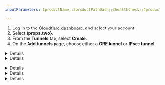 ```yaml
---
inputParameters: 1productName;;2productPathDash;;3healthCheck;;4productPathProbe;;5antiReplayPagePath;;6BiVsUniHealthCheck;;7tunnelHealthDash

---
```



<Render file="icmp-mfirewall" product="magic-transit" />

<Tabs> <TabItem label="Dashboard">

1. Log in to the [Cloudflare dashboard](https://dash.cloudflare.com/login), and select your account.
2. Select **{props.two}**.
3. From the **Tunnels** tab, select **Create**.
4. On the **Add tunnels** page, choose either a **GRE tunnel** or **IPsec tunnel**.


<Details header="GRE tunnel">

5. In **Name**, give your tunnel a descriptive name. This name must be unique, must not contain spaces or special characters, and must be 15 or fewer characters. Hover the mouse over `i` in the dashboard for more information.
6. Give your tunnel a description in **Description**. You do not have character restrictions here.
7. In **Interface address**, enter the internal IP address for your tunnel along with the interface’s prefix length (either `/31` or `/30`). This is used to route traffic through the tunnel on the Cloudflare side. We recommend using an RFC1918 address scheme with a `/31` netmask, as it provides the most efficient use of IP address space.
8. In **Customer GRE endpoint**, enter your router’s public IP address. This value is not needed if you intend to use a physical or virtual connection like Cloudflare Network Interconnect because Cloudflare will provide it.
9. In **Cloudflare GRE endpoint**, enter the anycast address you received from your account team.
10. Leave the default values for **TTL** and **MTU**.
11. *(Optional)* **Tunnel health checks** are enabled by default. If you disable Tunnel health checks, your tunnels will appear 100% down in your <a href={props.seven}>tunnel health dashboard</a> even when working. Cloudflare will keep sending traffic through the tunnel, without the means to detect if the tunnel goes down. You will have to set up your own system to detect down tunnels, as Cloudflare will not be able to warn you about down tunnels. Refer to <a href={props.four}>Tunnel health checks</a> for more information.
12. *(Optional)* If you keep **Tunnel health checks** enabled, choose the <a href={props.three}>**Health check rate**</a> for your tunnel. Available options are *Low*, *Medium*, and *High*.
13. The **Health check type** defaults to *Reply* and to creating an ICMP reply. If your firewall drops this type of packet for assuming it is a type of attack, change this option to *Request* which will create an ICMP request. Refer to <a href={props.four}>Tunnel health checks</a> for more information.
14. The **Health check direction** defaults to **{props.six}** for {props.one}. Refer to [Bidirectional vs unidirectional health checks](#bidirectional-vs-unidirectional-health-checks) for more details.
15. *(Optional)* **Health check target** is the customer end of the tunnel. This field is only visible when the **Health check direction** is set to *Unidirectional*.
16. *(Optional)* We recommend you test your tunnel before officially adding it. To test the tunnel, select **Test tunnels**.
17. To add multiple tunnels, select **Add GRE tunnel** for each new tunnel.
18. After adding your tunnel information, select **Add tunnels** to save your changes.


</Details>


<Details header="IPsec tunnel">

5. In **Name**, give your tunnel a descriptive name. This name must be unique, must not contain spaces or special characters, and must be 15 or fewer characters. Hover the mouse over `i` in the dashboard for more information.
6. Give your tunnel a description in **Description**. You do not have character restrictions here.
7. In **Interface address**, enter the internal IP address for your tunnel along with the interface’s prefix length (either `/31` or `/30`). This is used to route traffic through the tunnel on the Cloudflare side. We recommend using an RFC1918 address scheme with a `/31` netmask, as it provides the most efficient use of IP address space.
8. In **Customer endpoint**, enter your router’s public IP address. This value is only required if your router is using an IKE ID of type `ID_IPV4_ADDR`.
9. In **Cloudflare endpoint**, enter the anycast address you received from your account team.
10. *(Optional)* **Tunnel health checks** are enabled by default. If you disable Tunnel health checks,, your tunnels will appear 100% down in your <a href={props.seven}>tunnel health dashboard</a> even when working. Cloudflare will keep sending traffic through the tunnel, without the means to detect if the tunnel goes down. You will have to set up your own system to detect down tunnels, as Cloudflare will not be able to warn you about down tunnels. Refer to <a href={props.four}>Tunnel health checks</a> for more information.
11. *(Optional)* If you keep **Tunnel health checks** enabled, choose the <a href={props.three}>**Health check rate**</a> for your tunnel. Available options are *Low*, *Medium* and *High*.
12. *(Optional)* The **Health check type** defaults to *Reply* and to creating an ICMP reply. If your firewall drops this type of packet for assuming it is a type of attack, change this option to *Request* which will create an ICMP request. Refer to <a href={props.four}>Tunnel health checks</a> for more information.
13. *(Optional)* The **Health check direction** defaults to **{props.six}** for {props.one}. Refer to [Bidirectional vs unidirectional health checks](#bidirectional-vs-unidirectional-health-checks) for more details.
14. *(Optional)* **Health check target** is the customer end of the tunnel. This field is only visible when the **Health check direction** is set to *Unidirectional*.

:::note
IPsec tunnels will not function without a pre-shared key (PSK).
:::

14. If you do not have a pre-shared key yet:
    1. Select **Add pre-shared key later**.
    2. *(Optional)* We recommend you test your tunnel configuration before officially adding it. To test the tunnel, select **Test tunnels**.
    3. Select **Add tunnels**.
    4. The Cloudflare dashboard will load the list of tunnels you have configured. The IPsec tunnel you have just created will be listed with a warning in the form of a triangle to let you know it is not yet functional. Select **Edit**.
    5. Choose **Generate a new pre-shared key** > **Update and generate a pre-shared key**. Save the key to a safe place, and select **Done**.

15. If you already have a pre-shared key:
    1. Select **Use my own pre-shared key**.
    2. Paste your key in **Your pre-shared key**.
    3. *(Optional)* We recommend you test your tunnel before officially adding it. To test the tunnel, select **Test tunnels**.
    4. Select **Add tunnels**.

16. (Optional) Enable **Replay protection** if you have devices that do not support disabling it. Refer to <a href={props.five}>Anti-replay protection</a> for more information.


</Details>

</TabItem> <TabItem label="API">

<Render file="connector/account-id-api-key" product="magic-wan" />


<Details header="GRE tunnel">

Create a `POST` request [using the API](/api/operations/magic-gre-tunnels-create-gre-tunnels) to create a GRE tunnel. You will need your [API Key](/fundamentals/api/get-started/keys/#view-your-global-api-key).

Example:

```bash
curl https://api.cloudflare.com/client/v4/accounts/{account_id}/magic/gre_tunnels \
--header "X-Auth-Email: <EMAIL>" \
--header "X-Auth-Key: <API_KEY>" \
--header "Content-Type: application/json" \
--data '{
  "gre_tunnels": [
    {
      "name": "<TUNNEL_NAME>",
      "description": "<TUNNEL_DESCRIPTION>",
      "interface_address": "<INTERFACE_ADDRESS>",
      "cloudflare_gre_endpoint": "<CLOUDFLARE_ENDPOINT>",
      "customer_gre_endpoint": "<CUSTOMER_ENDPOINT>"
    }
  ]
}'
```


</Details>


<Details header="IPsec tunnel">

1. Create a `POST` request [using the API](/api/operations/magic-ipsec-tunnels-create-ipsec-tunnels) to create an IPsec tunnel. You will need your [API Key](/fundamentals/api/get-started/keys/#view-your-global-api-key).

Note that in example below, replay protection is disabled by default. You can enable it with the flag `"replay_protection": true` for each IPsec tunnel, if the devices you use do not support disabling this feature. If you have already created IPsec tunnels, update them with a [`PUT` request](https://developers.cloudflare.com/api/operations/magic-ipsec-tunnels-update-ipsec-tunnel). <br/> Refer to <a href={props.five}>Anti-replay protection</a> for more information on this topic.

Example:

```bash
curl https://api.cloudflare.com/client/v4/accounts/{account_id}/magic/ipsec_tunnels \
--header "X-Auth-Email: <EMAIL>" \
--header "X-Auth-Key: <API_KEY>" \
--header "Content-Type: application/json" \
--data '{
  "ipsec_tunnels": [
    {
      "name": "<TUNNEL_NAME>",
      "description": "<TUNNEL_DESCRIPTION>",
      "interface_address": "<INTERFACE_ADDRESS>",
      "cloudflare_endpoint": "<CLOUDFLARE_ENDPOINT>",
      "customer_endpoint": "<CUSTOMER_ENDPOINT>",
      "replay_protection": false
    }
  ]
}'
```

This will generate a response like the following:

```json
{
  "result": {
    "ipsec_tunnels": [
      {
        "id": "<YOUR_TUNNEL_ID>",
        "interface_address": "<INTERFACE_ADDRESS>",
        "created_on": "2023-04-21T10:42:22.138586Z",
        "modified_on": "2023-04-21T10:42:22.138586Z",
        "name": "<TUNNEL_NAME>",
        "cloudflare_endpoint": "<CLOUDFLARE_ENDPOINT>",
        "customer_endpoint": "<CUSTOMER_ENDPOINT>",
        "remote_identities": {
          "hex_id": "<HEX_ID>",
          "fqdn_id": "<FQDN_ID>.ipsec.cloudflare.com",
          "user_id": "ipsec@<USER_ID>.ipsec.cloudflare.com"
        },
        "description": " test",
        "health_check": {
          "enabled": true,
          "target": "<TARGET>",
          "type": "reply",
          "rate": "mid"
        }
      }
    ]
  },
  "success": true,
  "errors": [],
  "messages": []
}
```

2. Create a `POST` request to generate a PSK. Use the tunnel `id` you received from the previous command (exemplified by `<YOUR_TUNNEL_ID>` above):

```bash
curl --request POST \
https://api.cloudflare.com/client/v4/accounts/{account_id}/magic/ipsec_tunnels/{your_tunnel_id}/psk_generate \
--header "X-Auth-Email: <EMAIL>" \
--header "X-Auth-Key: <API_KEY>"
```

You will receive a response like the following:

```json
{
  "result": {
    "ipsec_id": "<IPSEC_ID>",
    "ipsec_tunnel_id": "<IPSEC_TUNNEL>",
    "psk": "<YOUR_PSK_KEY>",
    "psk_metadata": {
      "last_generated_on": "2023-04-21T10:48:15.953887008Z"
    }
  },
  "success": true,
  "errors": [],
  "messages": []
}
```

3. Use the above `psk` value to configure the IPsec tunnel on your equipment. You do not need to take further action to use the PSK on Cloudflare’s side, as this value is automatically set.


</Details>


<Details header="Configure bidirectional health checks">

Bidirectional health checks are available for GRE and IPsec tunnels. For Magic WAN this option defaults to bidirectional, while for Magic Transit it defaults to unidirectional.

You can enable bidirectional health checks via the API with `--data '{"health_check": {"direction": "bidirectional"}}'`. For example:

```bash
curl https://api.cloudflare.com/client/v4/accounts/{account_id}/magic/ipsec_tunnels \
--header "X-Auth-Email: <EMAIL>" \
--header "X-Auth-Key: <API_KEY>" \
--header "Content-Type: application/json" \
--data '{"health_check": {"direction": "bidirectional"}}'
```


</Details>

</TabItem> </Tabs>
